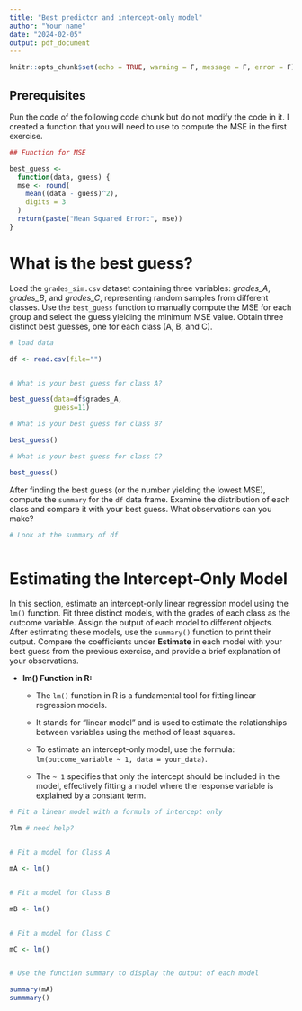 ```yaml
---
title: "Best predictor and intercept-only model"
author: "Your name"
date: "2024-02-05"
output: pdf_document
---
```


```r
knitr::opts_chunk$set(echo = TRUE, warning = F, message = F, error = F)
```


## Prerequisites

Run the code of the following code chunk but do not modify the code in it. I created a function that you will need to use to compute the MSE in the first exercise.


```r

## Function for MSE

best_guess <- 
  function(data, guess) {
  mse <- round(
    mean((data - guess)^2),
    digits = 3
  )
  return(paste("Mean Squared Error:", mse))
}


```



# What is the best guess?

Load the `grades_sim.csv` dataset containing three variables: *grades_A*, *grades_B*, and *grades_C*, representing random samples from different classes. Use the `best_guess` function to manually compute the MSE for each group and select the guess yielding the minimum MSE value. Obtain three distinct best guesses, one for each class (A, B, and C).


```r
# load data

df <- read.csv(file="")


# What is your best guess for class A?

best_guess(data=df$grades_A,
           guess=11)

# What is your best guess for class B?

best_guess()

# What is your best guess for class C?

best_guess()
```




After finding the best guess (or the number yielding the lowest MSE), compute the `summary` for the `df` data frame. Examine the distribution of each class and compare it with your best guess. What observations can you make?



```r

# Look at the summary of df



```




# Estimating the Intercept-Only Model


In this section, estimate an intercept-only linear regression model using the `lm()` function. Fit three distinct models, with the grades of each class as the outcome variable. Assign the output of each model to different objects. After estimating these models, use the `summary()` function to print their output. Compare the coefficients under **Estimate** in each model with your best guess from the previous exercise, and provide a brief explanation of your observations.


- **lm() Function in R:**
  - The `lm()` function in R is a fundamental tool for fitting linear regression models.
  - It stands for "linear model" and is used to estimate the relationships between variables using the method of least squares.

  - To estimate an intercept-only model, use the formula: `lm(outcome_variable ~ 1, data = your_data)`.
  
  - The `~ 1` specifies that only the intercept should be included in the model, effectively fitting a model where the response variable is explained by a constant term.


```r

# Fit a linear model with a formula of intercept only

?lm # need help?


# Fit a model for Class A

mA <- lm()


# Fit a model for Class B

mB <- lm()


# Fit a model for Class C

mC <- lm()


# Use the function summary to display the output of each model

summary(mA)
summmary()

```













